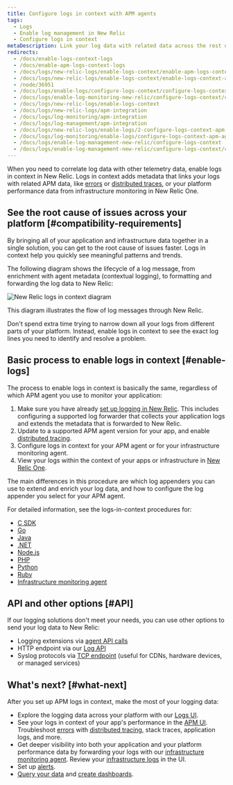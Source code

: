 ```yaml
---
title: Configure logs in context with APM agents
tags:
  - Logs
  - Enable log management in New Relic
  - Configure logs in context
metaDescription: Link your log data with related data across the rest of the New Relic platform by configuring logs in context with APM extensions.
redirects:
  - /docs/enable-logs-context-logs
  - /docs/enable-apm-logs-context-logs
  - /docs/logs/new-relic-logs/enable-logs-context/enable-apm-logs-context-logs
  - /docs/logs/new-relic-logs/enable-logs-context/enable-logs-context-apm-agents
  - /node/36951
  - /docs/logs/enable-logs/configure-logs-context/configure-logs-context-apm-agents
  - /docs/logs/enable-log-monitoring-new-relic/configure-logs-context/configure-logs-context-apm-agents
  - /docs/logs/new-relic-logs/enable-logs-context
  - /docs/logs/new-relic-logs/apm-integration
  - /docs/logs/log-monitoring/apm-integration
  - /docs/logs/log-management/apm-integration
  - /docs/logs/new-relic-logs/enable-logs/2-configure-logs-context-apm-agents
  - /docs/logs/log-monitoring/enable-logs/configure-logs-context-apm-agents
  - /docs/logs/enable-log-management-new-relic/configure-logs-context
  - /docs/logs/enable-log-management-new-relic/configure-logs-context/configure-logs-context-apm-agents
---
```


When you need to correlate log data with other telemetry data, enable logs in context in New Relic. Logs in context adds metadata that links your logs with related APM data, like [errors](/docs/apm/apm-ui-pages/error-analytics/errors-page-find-fix-verify-problems/) or [distributed traces](/docs/apm/distributed-tracing/ui-data/understand-use-distributed-tracing-data), or your platform performance data from infrastructure monitoring in New Relic One.

## See the root cause of issues across your platform [#compatibility-requirements]

By bringing all of your application and infrastructure data together in a single solution, you can get to the root cause of issues faster. Logs in context help you quickly see meaningful patterns and trends.

The following diagram shows the lifecycle of a log message, from enrichment with agent metadata (contextual logging), to formatting and forwarding the log data to New Relic:

![New Relic logs in context diagram](./images/new-relic-logs-in-context-diagram.png "new-relic-logs-in-context-diagram.png")

<figcaption>
  This diagram illustrates the flow of log messages through New Relic.
</figcaption>

Don't spend extra time trying to narrow down all your logs from different parts of your platform. Instead, enable logs in context to see the exact log lines you need to identify and resolve a problem.

## Basic process to enable logs in context [#enable-logs]

The process to enable logs in context is basically the same, regardless of which APM agent you use to monitor your application:

1. Make sure you have already [set up logging in New Relic](/docs/logs/enable-log-management-new-relic/enable-log-monitoring-new-relic/enable-log-management-new-relic/). This includes configuring a supported log forwarder that collects your application logs and extends the metadata that is forwarded to New Relic.
2. Update to a supported APM agent version for your app, and enable [distributed tracing](/docs/distributed-tracing/concepts/introduction-distributed-tracing/).
3. Configure logs in context for your APM agent or for your infrastructure monitoring agent.
4. View your logs within the context of your apps or infrastructure in [New Relic One](/docs/logs/log-management/ui-data/use-logs-ui/#links).

The main differences in this procedure are which log appenders you can use to extend and enrich your log data, and how to configure the log appender you select for your APM agent.

For detailed information, see the logs-in-context procedures for:

* [C SDK](/docs/logs/enable-log-management-new-relic/configure-logs-context/c-sdk-configure-logs-context)
* [Go](/docs/logs/enable-log-management-new-relic/configure-logs-context/configure-logs-context-go/)
* [Java](/docs/logs/enable-log-management-new-relic/configure-logs-context/java-configure-logs-context-all/)
* [.NET](/docs/logs/enable-log-management-new-relic/configure-logs-context/net-configure-logs-context-all/)
* [Node.js](/docs/logs/enable-log-management-new-relic/configure-logs-context/configure-logs-context-nodejs/)
* [PHP](/docs/logs/enable-log-management-new-relic/configure-logs-context/configure-logs-context-php/)
* [Python](/docs/logs/enable-log-management-new-relic/configure-logs-context/configure-logs-context-python/)
* [Ruby](/docs/logs/enable-log-management-new-relic/configure-logs-context/configure-logs-context-ruby/)
* [Infrastructure monitoring agent](/docs/logs/enable-log-management-new-relic/enable-log-monitoring-new-relic/forward-your-logs-using-infrastructure-agent/)

## API and other options [#API]

If our logging solutions don't meet your needs, you can use other options to send your log data to New Relic:

* Logging extensions via [agent API calls](/docs/logs/new-relic-logs/apm-integration/apm-agent-apis-manual-logs-context-instrumentation)
* HTTP endpoint via our [Log API](/docs/logs/log-management/log-api/introduction-log-api/)
* Syslog protocols via [TCP endpoint](/docs/logs/log-management/log-api/use-tcp-endpoint-forward-logs-new-relic/) (useful for CDNs, hardware devices, or managed services)

## What's next? [#what-next]

After you set up APM logs in context, make the most of your logging data:

* Explore the logging data across your platform with our [Logs UI](/docs/logs/log-management/ui-data/use-logs-ui/).
* See your logs in context of your app's performance in the [APM UI](/docs/logs/log-management/ui-data/use-logs-ui/#links). Troubleshoot [errors](/docs/apm/apm-ui-pages/error-analytics/errors-page-find-fix-verify-problems/) with [distributed tracing](/docs/apm/distributed-tracing/ui-data/understand-use-distributed-tracing-data), stack traces, application logs, and more.
* Get deeper visibility into both your application and your platform performance data by forwarding your logs with our [infrastructure monitoring agent](/docs/logs/enable-log-management-new-relic/enable-log-monitoring-new-relic/forward-your-logs-using-infrastructure-agent/). Review your [infrastructure logs](/docs/logs/log-management/ui-data/use-logs-ui/#links) in the UI.
* Set up [alerts](/docs/alerts-applied-intelligence/new-relic-alerts/alert-conditions/create-alert-conditions/).
* [Query your data](/docs/query-your-data/explore-query-data/get-started/introduction-querying-new-relic-data/) and [create dashboards](/docs/query-your-data/explore-query-data/dashboards/introduction-dashboards/).
